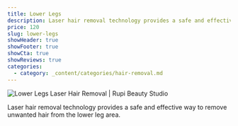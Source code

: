 ```yaml
---
title: Lower Legs
description: Laser hair removal technology provides a safe and effective way to remove unwanted hair from the lower leg area.
price: 120
slug: lower-legs
showHeader: true
showFooter: true
showCta: true
showReviews: true
categories:
  - category: _content/categories/hair-removal.md
---
```


![Lower Legs Laser Hair Removal | Rupi Beauty Studio](/uploads/services/laser-hair-removal.webp 'Lower Legs Laser Hair Removal  | Rupi Beauty Studio')

Laser hair removal technology provides a safe and effective way to remove unwanted hair from the lower leg area.
